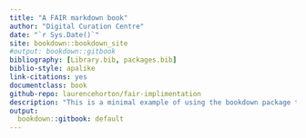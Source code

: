 ```yaml
---
title: "A FAIR markdown book"
author: "Digital Curation Centre"
date: "`r Sys.Date()`"
site: bookdown::bookdown_site
#output: bookdown::gitbook
bibliography: [Library.bib, packages.bib]
biblio-style: apalike
link-citations: yes
documentclass: book
github-repo: laurencehorton/fair-implimentation
description: "This is a minimal example of using the bookdown package to write a book. The output format for this example is bookdown::gitbook."
output:
  bookdown::gitbook: default
---
```


<!-- If you need PDF output, uncomment bookdown::pdf_book above in YAML. You will need a LaTeX installation, e.g., https://yihui.name/tinytex/ -->
